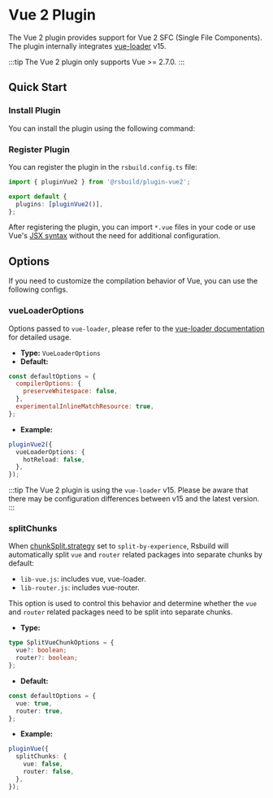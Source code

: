 # Vue 2 Plugin


<SourceCode href="https://github.com/web-infra-dev/rsbuild/tree/main/packages/plugin-vue2" />

The Vue 2 plugin provides support for Vue 2 SFC (Single File Components). The plugin internally integrates [vue-loader](https://vue-loader.vuejs.org/) v15.

:::tip
The Vue 2 plugin only supports Vue >= 2.7.0.
:::

## Quick Start

### Install Plugin

You can install the plugin using the following command:


<PackageManagerTabs command="add @rsbuild/plugin-vue2 -D" />

### Register Plugin

You can register the plugin in the `rsbuild.config.ts` file:

```ts title="rsbuild.config.ts"
import { pluginVue2 } from '@rsbuild/plugin-vue2';

export default {
  plugins: [pluginVue2()],
};
```

After registering the plugin, you can import `*.vue` files in your code or use Vue's [JSX syntax](https://github.com/vuejs/jsx-vue2) without the need for additional configuration.

## Options

If you need to customize the compilation behavior of Vue, you can use the following configs.

### vueLoaderOptions

Options passed to `vue-loader`, please refer to the [vue-loader documentation](https://vue-loader.vuejs.org/) for detailed usage.

- **Type:** `VueLoaderOptions`
- **Default:**

```js
const defaultOptions = {
  compilerOptions: {
    preserveWhitespace: false,
  },
  experimentalInlineMatchResource: true,
};
```

- **Example:**

```ts
pluginVue2({
  vueLoaderOptions: {
    hotReload: false,
  },
});
```

:::tip
The Vue 2 plugin is using the `vue-loader` v15. Please be aware that there may be configuration differences between v15 and the latest version.
:::

### splitChunks

When [chunkSplit.strategy](/config/performance/chunk-split) set to `split-by-experience`, Rsbuild will automatically split `vue` and `router` related packages into separate chunks by default:

- `lib-vue.js`: includes vue, vue-loader.
- `lib-router.js`: includes vue-router.

This option is used to control this behavior and determine whether the `vue` and `router` related packages need to be split into separate chunks.

- **Type:**

```ts
type SplitVueChunkOptions = {
  vue?: boolean;
  router?: boolean;
};
```

- **Default:**

```ts
const defaultOptions = {
  vue: true,
  router: true,
};
```

- **Example:**

```ts
pluginVue({
  splitChunks: {
    vue: false,
    router: false,
  },
});
```
